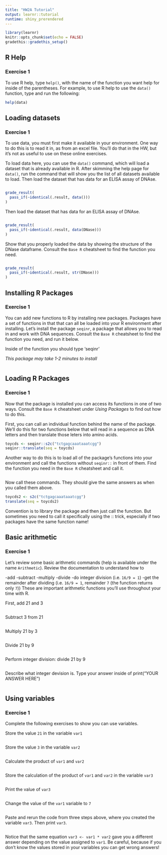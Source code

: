 ```yaml
---
title: "HW2A Tutorial"
output: learnr::tutorial
runtime: shiny_prerendered
---
```


```r
library(learnr)
knitr::opts_chunk$set(echo = FALSE)
gradethis::gradethis_setup()
```


## R Help

### Exercise 1

To use R help, type `help()`, with the name of the function you want help for inside of the parentheses. For example, to use R help to use the `data()` function, type and run the following:

```r
help(data)
```

## Loading datasets

### Exercise 1

To use data, you must first make it available in your environment. One way to do this is to read it in, as from an excel file. You'll do that in the HW, but it's not as useful to use on these online exercises.

To load data here, you can use the `data()` command, which will load a dataset that is already available in R. After skimming the help page for `data()`, run the command that will show you the list of all datasets available to load. Then load the dataset that has data for an ELISA assay of DNAse.

```r


```

```r
grade_result(
  pass_if(~identical(.result, data()))
)
```

Then load the dataset that has data for an ELISA assay of DNAse.

```r

```

```r
grade_result(
  pass_if(~identical(.result, data(DNase)))
)
```

Show that you properly loaded the data by showing the structure of the DNase dataframe.
Consult the `Base R` cheatsheet to find the function you need. 

```r


```

```r
grade_result(
  pass_if(~identical(.result, str(DNase)))
)
```

## Installing R Packages

### Exercise 1

You can add new functions to R by installing new packages. Packages have a set of functions in that that can all be loaded into your R environment after installing. Let's install the package `seqinr`, a package that allows you to read in and work with DNA sequences. Consult the `Base R` cheatsheet to find the function you need, and run it below.

Inside of the function you should type 'seqinr'

*This package may take 1-2 minutes to install*

```r

```

## Loading R Packages

### Exercise 1

Now that the package is installed you can access its functions in one of two ways. Consult the `Base R` cheatsheet under *Using Packages* to find out how to do this.

First, you can call an individual function behind the name of the package. We'll do this for two functions below that will read in a sequence as DNA letters and then translate those leters into amino acids.

```r
toycds <- seqinr::s2c("tctgagcaaataaatcgg")
seqinr::translate(seq = toycds)
```

Another way to do this is to load all of the package's functions into your environment and call the functions without `seqinr::` in front of them. Find the function you need in the `Base R` cheatsheet and call it.

```r

```

Now call these commands. They should give the same answers as when you called them above.

```r
toycds2 <- s2c("tctgagcaaataaatcgg")
translate(seq = toycds2)
```

Convention is to library the package and then just call the function. But sometimes you need to call it specifically using the :: trick, especially if two packages have the same function name!

## Basic arithmetic

### Exercise 1

Let's review some basic arithmetic commands (help is available under the name `Arithmetic`). Review the documentation to understand how to

-add
-subtract
-multiply
-divide
-do integer division (i.e. `16/9 = 1`)
-get the remainder after dividing (i.e. `16/9 = 1`, remainder `7` (the function returns only `7`))
These are important arithmetic functions you'll use throughout your time with R.

First, add 21 and 3

```r

```

Subtract 3 from 21

```r

```

Multiply 21 by 3

```r

```

Divide 21 by 9

```r

```

Perform integer division: divide 21 by 9

```r

```

Describe what integer devision is. Type your answer inside of print("YOUR ANSWER HERE")

```r

```

## Using variables

### Exercise 1

Complete the following exercises to show you can use variables.

Store the value `21` in the variable `var1`

```r

```

Store the value `3` in the variable `var2`

```r

```

Calculate the product of `var1` and `var2`

```r

```

Store the calculation of the product of `var1` and `var2` in the variable `var3`

```r

```

Print the value of `var3`

```r

```

Change the value of the `var1` variable to `7`

```r

```

Paste and rerun the code from three steps above, where you created the variable `var3`. Then print `var3`.

```r

```

Notice that the same equation `var3 <- var1 * var2` gave you a different answer depending on the value assigned to `var1`. Be careful, because if you don't know the values stored in your variables you can get wrong answers!